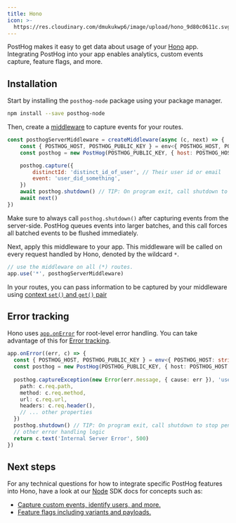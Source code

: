 ```yaml
---
title: Hono
icon: >-
  https://res.cloudinary.com/dmukukwp6/image/upload/hono_9d80c0611c.svg
---
```


PostHog makes it easy to get data about usage of your [Hono](https://hono.dev/) app. 
Integrating PostHog into your app enables analytics, custom events capture, feature flags, and more.

## Installation
Start by installing the `posthog-node` package using your package manager.
```sh
npm install --save posthog-node
```

Then, create a [middleware](https://hono.dev/docs/guides/middleware) to capture events for your routes.

```js file="middleware.js"
const posthogServerMiddleware = createMiddleware(async (c, next) => {
    const { POSTHOG_HOST, POSTHOG_PUBLIC_KEY } = env<{ POSTHOG_HOST, POSTHOG_PUBLIC_KEY }>(c)
    const posthog = new PostHog(POSTHOG_PUBLIC_KEY, { host: POSTHOG_HOST })

    posthog.capture({
        distinctId: 'distinct_id_of_user', // Their user id or email
        event: 'user_did_something',
    })
    await posthog.shutdown() // TIP: On program exit, call shutdown to stop pending pollers and flush any remaining events
    await next()
})
```

<CalloutBox icon="IconInfo" title="Shutdown">

Make sure to always call `posthog.shutdown()` after capturing events from the server-side. 
PostHog queues events into larger batches, and this call forces all batched events to be flushed immediately.

</CalloutBox>

Next, apply this middleware to your app. This middleware will be called on every request handled by Hono,
denoted by the wildcard `*`.

```ts file=index.ts
// use the middleware on all (*) routes.
app.use('*', posthogServerMiddleware)
```

In your routes, you can pass information to be captured by your middleware using [context `set()` and `get()` pair](https://hono.dev/docs/api/context#set-get)

## Error tracking
Hono uses [`app.onError`](https://hono.dev/docs/api/exception#handling-httpexception) for root-level
error handling. You can take advantage of this for [Error tracking](/docs/error-tracking).

```ts file=index.ts
app.onError((err, c) => {
  const { POSTHOG_HOST, POSTHOG_PUBLIC_KEY } = env<{ POSTHOG_HOST: string, POSTHOG_PUBLIC_KEY: string }>(c)
  const posthog = new PostHog(POSTHOG_PUBLIC_KEY, { host: POSTHOG_HOST })
  
  posthog.captureException(new Error(err.message, { cause: err }), 'user_distinct_id_with_err_rethrow', {
    path: c.req.path,
    method: c.req.method,
    url: c.req.url,
    headers: c.req.header(),
    // ... other properties
  })
  posthog.shutdown() // TIP: On program exit, call shutdown to stop pending pollers and flush any remaining events
  // other error handling logic
  return c.text('Internal Server Error', 500)
})
```

## Next steps

For any technical questions for how to integrate specific PostHog features into Hono, have a look at our [Node](/docs/libraries/node) SDK docs
for concepts such as:
- [Capture custom events, identify users, and more.](/docs/libraries/node#capturing-events)
- [Feature flags including variants and payloads.](/docs/libraries/node#feature-flags)